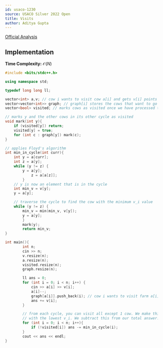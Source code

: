 ```yaml
---
id: usaco-1230
source: USACO Silver 2022 Open
title: Visits
author: Aditya Gupta
---
```


[Official Analysis](http://www.usaco.org/current/data/sol_prob1_silver_open22.html)


## Implementation

**Time Complexity:** $\mathcal{O}(N)$

<LanguageSection>

<CPPSection>

```cpp
#include <bits/stdc++.h>

using namespace std;

typedef long long ll;

vector<int> a,v; // cow i wants to visit cow a[i] and gets v[i] points
vector<vector<int>> graph; // graph[i] stores the cows that want to go to farm i
vector<bool> visited; // marks cows as visited once we have processed them

// marks y and the other cows in its other cycle as visited
void mark(int y){
	if (visited[y]) return;
	visited[y] = true;
	for (int c : graph[y]) mark(c);
}

// applies Floyd's algorithm
int min_in_cycle(int curr){
	int y = a[curr];
	int z = a[y];
	while (y != z) {
		y = a[y];
        	z = a[a[z]];
    	}
	// y is now an element that is in the cycle
	int min_v = v[y];
	y = a[y];

	// traverse the cycle to find the cow with the minimum v_i value
	while (y != z) {
		min_v = min(min_v, v[y]);
		y = a[y];
    	}
    	mark(y);
    	return min_v;
}

int main(){
    	int n;
    	cin >> n;
    	v.resize(n);
    	a.resize(n);
    	visited.resize(n);
    	graph.resize(n);

    	ll ans = 0;
    	for (int i = 0; i < n; i++) {
        	cin >> a[i] >> v[i];
        	a[i]--;
        	graph[a[i]].push_back(i); // cow i wants to visit farm a[i]
        	ans += v[i];
    	}

    	// from each cycle, you can visit all except 1 cow. We make this cow the one
    	// with the lowest v_i. We subtract this from our total answer.
    	for (int i = 0; i < n; i++){
        	if (!visited[i]) ans -= min_in_cycle(i);
    	}
    	cout << ans << endl;
}
```
</CPPSection>
</LanguageSection>
